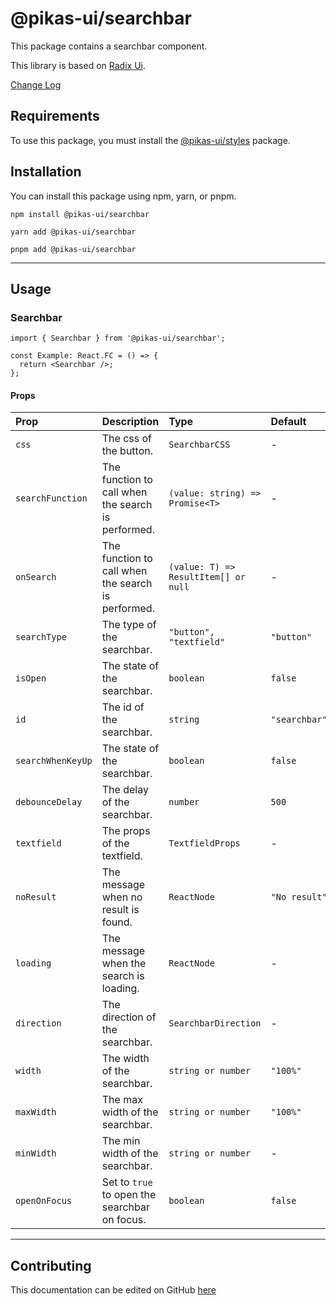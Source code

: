 

<NextSeo title="Searchbar" />

# @pikas-ui/searchbar

This package contains a searchbar component.

This library is based on [Radix Ui](https://www.radix-ui.com/).

<a href="https://github.com/Achaak/pikas/blob/main/packages/ui/searchbar/CHANGELOG.md">
  Change Log
</a>

## Requirements

To use this package, you must install the <a href={stylesLink}>@pikas-ui/styles</a> package.

## Installation

You can install this package using npm, yarn, or pnpm.

```
npm install @pikas-ui/searchbar
```

```
yarn add @pikas-ui/searchbar
```

```
pnpm add @pikas-ui/searchbar
```

---

## Usage

### Searchbar

<SearchbarExample />

```tsx
import { Searchbar } from '@pikas-ui/searchbar';

const Example: React.FC = () => {
  return <Searchbar />;
};
```

#### Props

| Prop              | Description                                        | Type                                 | Default       |
| :---------------- | :------------------------------------------------- | :----------------------------------- | :------------ |
| `css`             | The css of the button.                             | `SearchbarCSS`                       | -             |
| `searchFunction`  | The function to call when the search is performed. | `(value: string) => Promise<T>`      | -             |
| `onSearch`        | The function to call when the search is performed. | `(value: T) => ResultItem[] or null` | -             |
| `searchType`      | The type of the searchbar.                         | `"button", "textfield"`              | `"button"`    |
| `isOpen`          | The state of the searchbar.                        | `boolean`                            | `false`       |
| `id`              | The id of the searchbar.                           | `string`                             | `"searchbar"` |
| `searchWhenKeyUp` | The state of the searchbar.                        | `boolean`                            | `false`       |
| `debounceDelay`   | The delay of the searchbar.                        | `number`                             | `500`         |
| `textfield`       | The props of the textfield.                        | `TextfieldProps`                     | -             |
| `noResult`        | The message when no result is found.               | `ReactNode`                          | `"No result"` |
| `loading`         | The message when the search is loading.            | `ReactNode`                          | -             |
| `direction`       | The direction of the searchbar.                    | `SearchbarDirection`                 | -             |
| `width`           | The width of the searchbar.                        | `string or number`                   | `"100%"`      |
| `maxWidth`        | The max width of the searchbar.                    | `string or number`                   | `"100%"`      |
| `minWidth`        | The min width of the searchbar.                    | `string or number`                   | -             |
| `openOnFocus`     | Set to `true` to open the searchbar on focus.      | `boolean`                            | `false`       |

---

## Contributing

This documentation can be edited on GitHub [here](https://github.com/Achaak/pikas/blob/main/apps/docs-ui/pages/components/searchbar.mdx)
